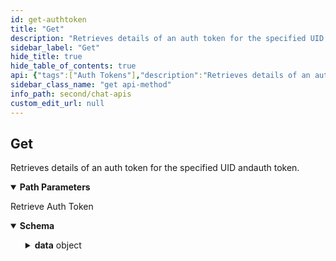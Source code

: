 ```yaml
---
id: get-authtoken
title: "Get"
description: "Retrieves details of an auth token for the specified UID andauth token."
sidebar_label: "Get"
hide_title: true
hide_table_of_contents: true
api: {"tags":["Auth Tokens"],"description":"Retrieves details of an auth token for the specified UID andauth token.","operationId":"get-authtoken","parameters":[{"name":"uid","in":"path","description":"An UID of a user.","required":true,"schema":{"type":"string"},"examples":{"string":{"summary":"UID","value":""}}},{"name":"authToken","in":"path","description":"An auth token of a user.","required":true,"schema":{"type":"string"},"examples":{"string":{"summary":"Auth Token","value":""}}}],"responses":{"200":{"description":"Retrieve Auth Token","content":{"application/json":{"schema":{"properties":{"data":{"properties":{"":{"description":"Response data","properties":{"uid":{"type":"string"},"authToken":{"type":"string"},"createdAt":{"type":"integer"}},"type":"object","title":"authTokenSchema"}},"type":"object"}},"type":"object"},"example":{"data":{"uid":"superhero1","authToken":"superhero1_1630306819c3027ce530b2367f3c97b4106f0cb8","createdAt":1630306819}}}}}},"security":[{"apiKey":[]}],"method":"get","path":"/users/{uid}/auth_tokens/{authToken}","servers":[{"url":"https://{appid}.api-{region}.cometchat.io/v3","variables":{"appid":{"default":"appId","description":"(Required) App ID"},"region":{"enum":["us","eu"],"default":"us","description":"Select Region"}}}],"securitySchemes":{"apiKey":{"type":"apiKey","description":"API Key with fullAccess scope(i.e. Rest API Key from the Dashboard).","name":"apikey","in":"header"}},"info":{"title":"Chat APIs","description":"Manage messages, users, groups for a particular app using our Chat API.","version":"3.0"},"postman":{"name":"Get","description":{"content":"Retrieves details of an auth token for the specified UID andauth token.","type":"text/plain"},"url":{"path":["users",":uid","auth_tokens",":authToken"],"host":["{{baseUrl}}"],"query":[],"variable":[{"disabled":false,"description":{"content":"(Required) An UID of a user.","type":"text/plain"},"type":"any","value":"","key":"uid"},{"disabled":false,"description":{"content":"(Required) An auth token of a user.","type":"text/plain"},"type":"any","value":"","key":"authToken"}]},"header":[{"key":"Accept","value":"application/json"}],"method":"GET","auth":{"type":"apikey","apikey":[{"type":"any","value":"apikey","key":"key"},{"type":"any","value":"<API Key>","key":"value"},{"type":"any","value":"header","key":"in"}]}}}
sidebar_class_name: "get api-method"
info_path: second/chat-apis
custom_edit_url: null
---
```



## Get



Retrieves details of an auth token for the specified UID andauth token.

<details style={{"marginBottom":"1rem"}} data-collapsed={false} open={true}><summary style={{}}><strong>Path Parameters</strong></summary><div><ul><ParamsItem className={"paramsItem"} param={{"name":"uid","in":"path","description":"An UID of a user.","required":true,"schema":{"type":"string"},"examples":{"string":{"summary":"UID","value":""}}}}></ParamsItem><ParamsItem className={"paramsItem"} param={{"name":"authToken","in":"path","description":"An auth token of a user.","required":true,"schema":{"type":"string"},"examples":{"string":{"summary":"Auth Token","value":""}}}}></ParamsItem></ul></div></details><div><ApiTabs><TabItem label={"200"} value={"200"}><div>

Retrieve Auth Token

</div><div><MimeTabs schemaType={"response"}><TabItem label={"application/json"} value={"application/json"}><SchemaTabs><TabItem label={"Schema"} value={"Schema"}><details style={{}} data-collapsed={false} open={true}><summary style={{"textAlign":"left"}}><strong>Schema</strong></summary><div style={{"textAlign":"left","marginLeft":"1rem"}}></div><ul style={{"marginLeft":"1rem"}}><SchemaItem collapsible={true} className={"schemaItem"}><details style={{}}><summary style={{}}><strong>data</strong><span style={{"opacity":"0.6"}}> object</span></summary><div style={{"marginLeft":"1rem"}}><SchemaItem collapsible={true} className={"schemaItem"}><details style={{}}><summary style={{}}><strong></strong><span style={{"opacity":"0.6"}}> object</span></summary><div style={{"marginLeft":"1rem"}}><div style={{"marginTop":".5rem","marginBottom":".5rem"}}>

Response data

</div><SchemaItem collapsible={false} name={"uid"} required={false} schemaName={"string"} qualifierMessage={undefined} schema={{"type":"string"}}></SchemaItem><SchemaItem collapsible={false} name={"authToken"} required={false} schemaName={"string"} qualifierMessage={undefined} schema={{"type":"string"}}></SchemaItem><SchemaItem collapsible={false} name={"createdAt"} required={false} schemaName={"integer"} qualifierMessage={undefined} schema={{"type":"integer"}}></SchemaItem></div></details></SchemaItem></div></details></SchemaItem></ul></details></TabItem><TabItem label={"Example (from schema)"} value={"Example (from schema)"}><ResponseSamples responseExample={"{\n  \"data\": {\n    \"\": {\n      \"uid\": \"string\",\n      \"authToken\": \"string\",\n      \"createdAt\": 0\n    }\n  }\n}"} language={"json"}></ResponseSamples></TabItem><TabItem label={"Example"} value={"Example"}><ResponseSamples responseExample={"{\n  \"data\": {\n    \"uid\": \"superhero1\",\n    \"authToken\": \"superhero1_1630306819c3027ce530b2367f3c97b4106f0cb8\",\n    \"createdAt\": 1630306819\n  }\n}"} language={"json"}></ResponseSamples></TabItem></SchemaTabs></TabItem></MimeTabs></div></TabItem></ApiTabs></div>